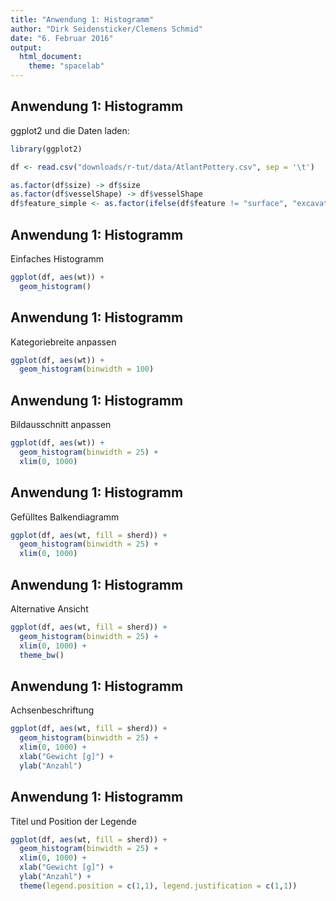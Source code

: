 ```yaml
--- 
title: "Anwendung 1: Histogramm" 
author: "Dirk Seidensticker/Clemens Schmid" 
date: "6. Februar 2016" 
output:
  html_document:
    theme: "spacelab"
---
```


## Anwendung 1: Histogramm

ggplot2 und die Daten laden:
```r
library(ggplot2)
```

```r
df <- read.csv("downloads/r-tut/data/AtlantPottery.csv", sep = '\t')
```

```r
as.factor(df$size) -> df$size
as.factor(df$vesselShape) -> df$vesselShape
df$feature_simple <- as.factor(ifelse(df$feature != "surface", "excavation", "surface"))
```

## Anwendung 1: Histogramm

Einfaches Histogramm

```r
ggplot(df, aes(wt)) + 
  geom_histogram()
```

## Anwendung 1: Histogramm

Kategoriebreite anpassen

```r
ggplot(df, aes(wt)) + 
  geom_histogram(binwidth = 100)
```


## Anwendung 1: Histogramm

Bildausschnitt anpassen

```r
ggplot(df, aes(wt)) + 
  geom_histogram(binwidth = 25) + 
  xlim(0, 1000)
```

## Anwendung 1: Histogramm

Gefülltes Balkendiagramm

```r
ggplot(df, aes(wt, fill = sherd)) + 
  geom_histogram(binwidth = 25) + 
  xlim(0, 1000)
```

## Anwendung 1: Histogramm

Alternative Ansicht

```r
ggplot(df, aes(wt, fill = sherd)) + 
  geom_histogram(binwidth = 25) + 
  xlim(0, 1000) +
  theme_bw()
```


## Anwendung 1: Histogramm

Achsenbeschriftung

```r
ggplot(df, aes(wt, fill = sherd)) + 
  geom_histogram(binwidth = 25) + 
  xlim(0, 1000) + 
  xlab("Gewicht [g]") +
  ylab("Anzahl")
```

## Anwendung 1: Histogramm

Titel und Position der Legende

```r
ggplot(df, aes(wt, fill = sherd)) + 
  geom_histogram(binwidth = 25) + 
  xlim(0, 1000) + 
  xlab("Gewicht [g]") +
  ylab("Anzahl") + 
  theme(legend.position = c(1,1), legend.justification = c(1,1))
```
